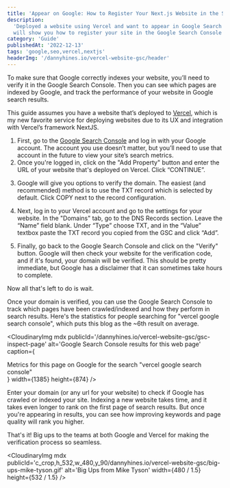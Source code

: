 ```yaml
---
title: 'Appear on Google: How to Register Your Next.js Website in the Search Console'
description:
  'Deployed a website using Vercel and want to appear in Google Search results? This guide
  will show you how to register your site in the Google Search Console'
category: 'Guide'
publishedAt: '2022-12-13'
tags: 'google,seo,vercel,nextjs'
headerImg: '/dannyhines.io/vercel-website-gsc/header'
---
```


To make sure that Google correctly indexes your website, you’ll need to verify it in the
Google Search Console. Then you can see which pages are indexed by Google, and track the
performance of your website in Google search results.

This guide assumes you have a website that’s deployed to [Vercel](https://vercel.com), which
is my new favorite service for deploying websites due to its UX and integration with
Vercel’s framework NextJS.

1. First, go to the [Google Search Console](https://search.google.com/search-console) and
   log in with your Google account. The account you use doesn’t matter, but you’ll need to
   use that account in the future to view your site’s search metrics.
2. Once you're logged in, click on the "Add Property" button and enter the URL of your
   website that's deployed on Vercel. Click “CONTINUE”.

<CloudinaryImg
  mdx
  publicId='/dannyhines.io/vercel-website-gsc/gsc-select-property'
  alt='Select property in Google search console'
  width={1229}
  height={769}
/>

3. Google will give you options to verify the domain. The easiest (and recommended) method
   is to use the TXT record which is selected by default. Click COPY next to the record
   configuration.

<CloudinaryImg
  mdx
  publicId='/dannyhines.io/vercel-website-gsc/gsc-txt-record'
  alt='TXT record displayed in the Google search console'
  width={1166}
  height={759}
/>

4. Next, log in to your Vercel account and go to the settings for your website. In the
   "Domains" tab, go to the DNS Records section. Leave the “Name” field blank. Under “Type”
   choose TXT, and in the “Value” textbox paste the TXT record you copied from the GSC and
   click “Add”.

<CloudinaryImg
  mdx
  publicId='/dannyhines.io/vercel-website-gsc/vercel-dns'
  alt='Add DNS record in Vercel'
  width={1306}
  height={356}
/>

5. Finally, go back to the Google Search Console and click on the "Verify" button. Google
   will then check your website for the verification code, and if it's found, your domain
   will be verified. This should be pretty immediate, but Google has a disclaimer that it
   can sometimes take hours to complete.

<CloudinaryImg
  mdx
  publicId='/dannyhines.io/vercel-website-gsc/auto-verified'
  alt='Verified domain in Google Search console'
  width={974}
  height={440}
/>

Now all that's left to do is wait.

Once your domain is verified, you can use the Google Search Console to track which pages
have been crawled/indexed and how they perform in search results. Here's the statistics for
people searching for "vercel google search console", which puts this blog as the ~6th result
on average.

<CloudinaryImg
  mdx
  publicId='/dannyhines.io/vercel-website-gsc/gsc-inspect-page'
  alt='Google Search Console results for this web page'
  caption={
    <figcaption>
      Metrics for this page on Google for the search "vercel google search console"
    </figcaption>
  }
  width={1385}
  height={874}
/>

Enter your domain (or any url for your website) to check if Google has crawled or indexed
your site. Indexing a new website takes time, and it takes even longer to rank on the first
page of search results. But once you're appearing in results, you can see how improving
keywords and page quality will rank you higher.

That's it! Big ups to the teams at both Google and Vercel for making the verification
process so seamless.

<CloudinaryImg
  mdx
  publicId='c_crop,h_532,w_480,y_90/dannyhines.io/vercel-website-gsc/big-ups-mike-tyson.gif'
  alt='Big Ups from Mike Tyson'
  width={480 / 1.5}
  height={532 / 1.5}
/>
